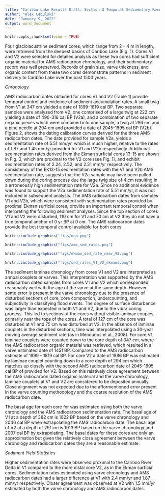 ```yaml
---
title: "Cariboo Lake Results Draft: Section 3 Temporal Sedimentary Record"
author: "Alex Cebulski"
date: "January 9, 2022"
output: word_document
---
```


```r
knitr::opts_chunk$set(echo = TRUE)
```

Four glaciolacustrine sediment cores, which range from 2 – 4 m in length, were retrieved from the deepest basins of Cariboo Lake (Fig. 1). Cores V1 and V2 were selected for detailed analysis as these two cores had sufficient organic material for AMS radiocarbon chronology, and their sedimentary record was well preserved. Records of grain size, varve thickness, and organic content from these two cores demonstrate patterns in sediment delivery to Cariboo Lake over the past 1500 years. 

*Chronology*

AMS radiocarbon dates obtained for cores V1 and V2 (Table 1) provide temporal control and evidence of sediment accumulation rates. A small twig from V1 at 347 cm yielded a date of 1899-1819 cal BP. Two separate samples were analyzed from V2, one comprised of a large twig at 222 cm yielding a date of 490-316 cal BP (V2a), and a combination of two separate organic pieces which were combined into one sample, a twig at 286 cm and a pine needle at 294 cm and provided a date of 2045-1895 cal BP (V2b). Figure 2, shows the dating calibration curves derived for the three AMS radiocarbon dates. The date provided for sample V2a, yields a sedimentation rate of 5.51 mm/yr, which is much higher, relative to the rates of 1.87 and 1.45 mm/yr provided for V1 and V2b respectively. Additional sedimentation rates derived from the Ekman surficial cores 13-15 are shown in Fig. 3, which are proximal to the V2 core (see Fig. 1), and exhibit sedimentation rates of 2.24, 2.52, and 2.31 mm/yr respectively. The consistency of the EK13-15 sedimentation rates with the V1 and V2b AMS sedimentation rate, suggests that the V2a sample may have been pulled down during the coring process due the large twig size of 4 cm resulting in a erroneously high sedimentation rate for V2a. Since no additional evidence was found to support the V2a sedimentation rate of 5.51 mm/yr, it was not included in subsequent analysis. The AMS radiocarbon dates from samples V1 and V2b, which were consistent with sedimentation rates provided by proximal Ekman surficial cores, provide an important temporal control when interpreting the following sediment analyses. Since the top section of cores V1 and V2 were disturbed, 110 cm for V1 and 70 cm at V2 they do not have a true temporal anchor of 0 yr BP at 0 cm. The AMS radiocarbon dates provide the best temporal control available for both cores.

```r
knitr::include_graphics("figs/map.png")
```

```r
knitr::include_graphics("figs/ams_sed_rates.png")
```

```r
knitr::include_graphics("figs/ekman_sed_rate_near_V2.png")
```

```r
knitr::include_graphics("figs/sed_rates_V1_V2_ekmans.png")
```

The sediment laminae chronology from cores V1 and V2 are interpreted as annual couplets or varves. This interpretation was supported by the AMS radiocarbon dated samples from cores V1 and V2 which corresponded reasonably well with the age of the varve at the same depth. However, some error is present in the varve chronology due to the presence of disturbed sections of core, core compaction, undercounting, and subjectivity in classifying flood events. The degree of surface disturbance was larger than expected in both V1 and V2, due to the vibra coring process. This led to sections of the cores without visible laminae couples, primarily near the tops of the cores. A total of 127 cm of the core was disturbed at V1 and 75 cm was disturbed at V2. In the absence of laminae couplets in the disturbed sections, time was interpolated using a 30-year moving average sediment rate (as in Menounos et al., 2008). For core V1, laminae couplets were counted down to the core depth of 347 cm, where the AMS radiocarbon organic material was retrieved, which resulted in a varve estimated date of 1451 BP. Compared to the AMS radiocarbon estimate of 1899 - 1819 cal BP. For core V2 a date of 1886 BP was estimated by laminae couplet counting down to a core depth of 294 cm which matches up closely with the second AMS radiocarbon date of 2045-1895 cal BP of provided for V2. Based on this relatively close agreement between the AMS radiocarbon dated organic material and the varve chronology, laminae couplets at V1 and V2 are considered to be deposited annually. Close alignment was not expected due to the afformentioned error present in the varve counting methodology and the coarse resolution of the AMS radiocarbon date. 

The basal age for each core for was estimated using both the varve chronology and the AMS radiocarbon sedimentation rate. The basal age of V1 at a depth of 382 cm is 1622 BP based on the varve chronology and 2046 cal BP when extrapolating the AMS radiocarbon date. The basal age of V2 at a depth of 291 cm is 1913 BP based on the varve chronology and 2007 cal BP by extrapolating. The basal dates for these cores are only an approximation but given the relatively close agreement between the varve chronology and radiocarbon dates they are a reasonable estimate. 

*Sediment Yield Statistics* 

Higher sedimentation rates were observed proximal to the Cariboo River Delta in V1 compared to the more distal core V2, as in the Ekman surficial cores. Sedimentation rates estimated using varve chronology and AMS radiocarbon dates had a larger difference at V1 with 2.4 mm/yr and 1.87 mm/yr respectively. Closer agreement was observed at V2 with 1.5 mm/yr estimated by both the varve chronology and AMS radiocarbon dates. 